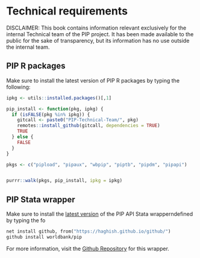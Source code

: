 # Technical requirements

::: callout-warning
DISCLAIMER: This book contains information relevant exclusively for the internal Technical team of the PIP project. It has been made available to the public for the sake of transparency, but its information has no use outside the internal team.
:::

## PIP R packages

Make sure to install the latest version of PIP R packages by typing the following:

```r
ipkg <- utils::installed.packages()[,1]

pip_install <- function(pkg, ipkg) {
  if (isFALSE(pkg %in% ipkg)) {
    gitcall <- paste0("PIP-Technical-Team/", pkg)
    remotes::install_github(gitcall, dependencies = TRUE)
    TRUE
  } else {
    FALSE
  }
}

pkgs <- c("pipload", "pipaux", "wbpip", "piptb", "pipdm", "pipapi")


purrr::walk(pkgs, pip_install, ipkg = ipkg)

```

## PIP Stata wrapper

Make sure to install the [latest version](https://github.com/worldbank/pip/releases) of the PIP API Stata wrapperndefined by typing the fo

``` stata
net install github, from("https://haghish.github.io/github/")
github install worldbank/pip
```

For more information, visit the [Github Repository](https://github.com/worldbank/pip) for this wrapper.
